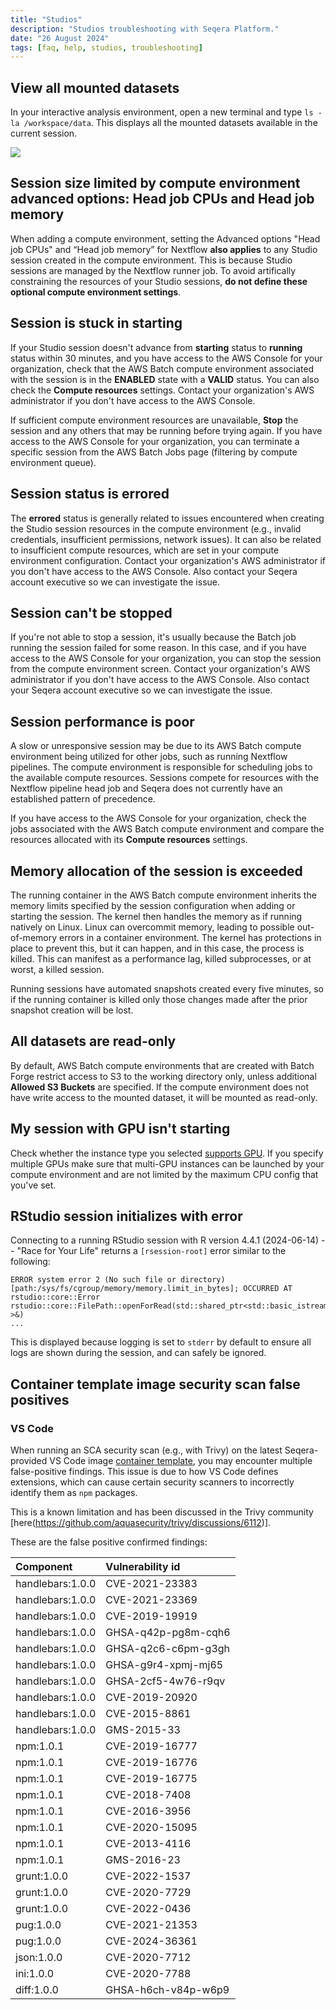 ```yaml
---
title: "Studios"
description: "Studios troubleshooting with Seqera Platform."
date: "26 August 2024"
tags: [faq, help, studios, troubleshooting]
---
```


## View all mounted datasets

In your interactive analysis environment, open a new terminal and type `ls -la /workspace/data`. This displays all the mounted datasets available in the current session.

![](./_images/studios_notebook_fusion.png)

## Session size limited by compute environment advanced options: Head job CPUs and Head job memory

 When adding a compute environment, setting the Advanced options "Head job CPUs" and “Head job memory” for Nextflow **also applies** to any Studio session created in the compute environment. This is because Studio sessions are managed by the Nextflow runner job. To avoid artifically constraining the resources of your Studio sessions, **do not define these optional compute environment settings**.

## Session is stuck in **starting**

If your Studio session doesn't advance from **starting** status to **running** status within 30 minutes, and you have access to the AWS Console for your organization, check that the AWS Batch compute environment associated with the session is in the **ENABLED** state with a **VALID** status. You can also check the **Compute resources** settings. Contact your organization's AWS administrator if you don't have access to the AWS Console.

If sufficient compute environment resources are unavailable, **Stop** the session and any others that may be running before trying again. If you have access to the AWS Console for your organization, you can terminate a specific session from the AWS Batch Jobs page (filtering by compute environment queue).

## Session status is **errored**

The **errored** status is generally related to issues encountered when creating the Studio session resources in the compute environment (e.g., invalid credentials, insufficient permissions, network issues). It can also be related to insufficient compute resources, which are set in your compute environment configuration. Contact your organization's AWS administrator if you don't have access to the AWS Console. Also contact your Seqera account executive so we can investigate the issue.

## Session can't be **stopped**

If you're not able to stop a session, it's usually because the Batch job running the session failed for some reason. In this case, and if you have access to the AWS Console for your organization, you can stop the session from the compute environment screen. Contact your organization's AWS administrator if you don't have access to the AWS Console. Also contact your Seqera account executive so we can investigate the issue.

## Session performance is poor

A slow or unresponsive session may be due to its AWS Batch compute environment being utilized for other jobs, such as running Nextflow pipelines. The compute environment is responsible for scheduling jobs to the available compute resources. Sessions compete for resources with the Nextflow pipeline head job and Seqera does not currently have an established pattern of precedence.

If you have access to the AWS Console for your organization, check the jobs associated with the AWS Batch compute environment and compare the resources allocated with its **Compute resources** settings.

## Memory allocation of the session is exceeded

The running container in the AWS Batch compute environment inherits the memory limits specified by the session configuration when adding or starting the session. The kernel then handles the memory as if running natively on Linux. Linux can overcommit memory, leading to possible out-of-memory errors in a container environment. The kernel has protections in place to prevent this, but it can happen, and in this case, the process is killed. This can manifest as a performance lag, killed subprocesses, or at worst, a killed session. 

Running sessions have automated snapshots created every five minutes, so if the running container is killed only those changes made after the prior snapshot creation will be lost.

## All datasets are read-only

By default, AWS Batch compute environments that are created with Batch Forge restrict access to S3 to the working directory only, unless additional **Allowed S3 Buckets** are specified. If the compute environment does not have write access to the mounted dataset, it will be mounted as read-only.

## My session with GPU isn't starting 

Check whether the instance type you selected [supports GPU](https://aws.amazon.com/ec2/instance-types/). If you specify multiple GPUs make sure that multi-GPU instances can be launched by your compute environment and are not limited by the maximum CPU config that you've set.

## RStudio session initializes with error

Connecting to a running RStudio session with R version 4.4.1 (2024-06-14) -- "Race for Your Life" returns a `[rsession-root]` error similar to the following:

```
ERROR system error 2 (No such file or directory) [path:/sys/fs/cgroup/memory/memory.limit_in_bytes]; OCCURRED AT rstudio::core::Error rstudio::core::FilePath::openForRead(std::shared_ptr<std::basic_istream<char> >&)
...
```

This is displayed because logging is set to `stderr` by default to ensure all logs are shown during the session, and can safely be ignored.

## Container template image security scan false positives

### VS Code

When running an SCA security scan (e.g., with Trivy) on the latest Seqera-provided VS Code image [container template](../studios#container-image-templates), you may encounter multiple false-positive findings. This issue is due to how VS Code defines extensions, which can cause certain security scanners to incorrectly identify them as `npm` packages.

This is a known limitation and has been discussed in the Trivy community [here(https://github.com/aquasecurity/trivy/discussions/6112)].

These are the false positive confirmed findings:

| Component        | Vulnerability id⁠    |
| :--------------- | :------------------- |
| handlebars:1.0.0 | CVE-2021-23383⁠      |
| handlebars:1.0.0 | CVE-2021-23369⁠      |
| handlebars:1.0.0 | CVE-2019-19919⁠      |
| handlebars:1.0.0 | GHSA-q42p-pg8m-cqh6  |
| handlebars:1.0.0 | GHSA-q2c6-c6pm-g3gh⁠ |
| handlebars:1.0.0 | GHSA-g9r4-xpmj-mj65⁠ |
| handlebars:1.0.0 | GHSA-2cf5-4w76-r9qv⁠ |
| handlebars:1.0.0 | CVE-2019-20920⁠      |
| handlebars:1.0.0 | CVE-2015-8861⁠       |
| handlebars:1.0.0 | GMS-2015-33⁠         |
| npm:1.0.1        | CVE-2019-16777⁠      |
| npm:1.0.1        | CVE-2019-16776⁠      |
| npm:1.0.1        | CVE-2019-16775⁠      |
| npm:1.0.1        | CVE-2018-7408⁠       |
| npm:1.0.1        | CVE-2016-3956⁠       |
| npm:1.0.1        | CVE-2020-15095⁠      |
| npm:1.0.1        | CVE-2013-4116⁠       |
| npm:1.0.1        | GMS-2016-23⁠         |
| grunt:1.0.0      | CVE-2022-1537⁠       |
| grunt:1.0.0      | CVE-2020-7729⁠       |
| grunt:1.0.0      | CVE-2022-0436⁠       |
| pug:1.0.0        | CVE-2021-21353⁠      |
| pug:1.0.0        | CVE-2024-36361⁠      |
| json:1.0.0       | CVE-2020-7712⁠       |
| ini:1.0.0        | CVE-2020-7788⁠       |
| diff:1.0.0       | GHSA-h6ch-v84p-w6p9⁠ |

[contact]: https://seqera.io/contact-us/
